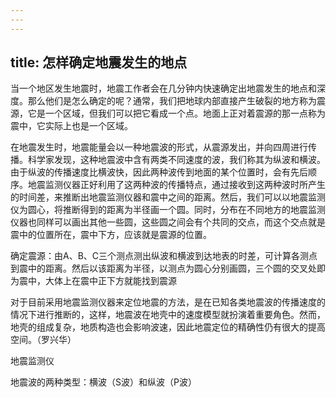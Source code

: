```yaml
---
---
---
```

title: 怎样确定地震发生的地点
---




当一个地区发生地震时，地震工作者会在几分钟内快速确定出地震发生的地点和深度。那么他们是怎么确定的呢？通常，我们把地球内部直接产生破裂的地方称为震源，它是一个区域，但我们可以把它看成一个点。地面上正对着震源的那一点称为震中，它实际上也是一个区域。

在地震发生时，地震能量会以一种地震波的形式，从震源发出，并向四周进行传播。科学家发现，这种地震波中含有两类不同速度的波，我们称其为纵波和横波。由于纵波的传播速度比横波快，因此两种波传到地面的某个位置时，会有先后顺序。地震监测仪器正好利用了这两种波的传播特点，通过接收到这两种波时所产生的时间差，来推断出地震监测仪器和震中之间的距离。然后，我们可以以地震监测仪为圆心，将推断得到的距离为半径画一个圆。同时，分布在不同地方的地震监测仪器也同样可以画出其他一些圆，这些圆之间会有个共同的交点，而这个交点就是震中的位置所在，震中下方，应该就是震源的位置。

确定震源：由A、B、C三个测点测出纵波和横波到达地表的时差，可计算各测点到震中的距离。然后以该距离为半径，以测点为圆心分别画圆，三个圆的交叉处即为震中，大体上在震中正下方就能找到震源



对于目前采用地震监测仪器来定位地震的方法，是在已知各类地震波的传播速度的情况下进行推断的，这样，地震波在地壳中的速度模型就扮演着重要角色。然而，地壳的组成复杂，地质构造也会影响波速，因此地震定位的精确性仍有很大的提高空间。（罗兴华）

地震监测仪



地震波的两种类型：横波（S波）和纵波（P波）